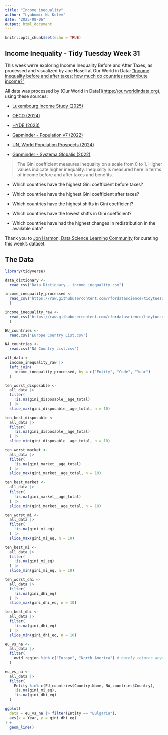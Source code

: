 ```yaml
---
title: "Income inequality"
author: "Lyubomir N. Kolev"
date: "2025-08-06"
output: html_document
---
```


```r
knitr::opts_chunk$set(echo = TRUE)
```

## Income Inequality - Tidy Tuesday Week 31

This week we're exploring Income Inequality Before and After Taxes, as processed and visualized by Joe Hasell at Our World in Data: ["Income inequality before and after taxes: how much do countries redistribute income?"](https://ourworldindata.org/income-inequality-before-and-after-taxes)

All data was processed by [Our World in Data]]([https://ourworldindata.org](https://ourworldindata.org/)), using these sources:

-   [Luxembourg Income Study (2025)](https://www.lisdatacenter.org/our-data/lis-database/)

-   [OECD (2024)](https://www.oecd.org/en/data/datasets/income-and-wealth-distribution-database.html)

-   [HYDE (2023)](https://public.yoda.uu.nl/geo/UU01/AEZZIT.html)

-   [Gapminder - Population v7 (2022)](https://www.gapminder.org/data/documentation/gd003/)

-   [UN, World Population Prospects (2024)](https://population.un.org/wpp/downloads?folder=Standard%20Projections&group=Most%20used)

-   [Gapminder - Systema Globalis (2022)](https://github.com/open-numbers/ddf--gapminder--systema_globalis)

> The Gini coefficient measures inequality on a scale from 0 to 1. Higher values indicate higher inequality. Inequality is measured here in terms of income before and after taxes and benefits.

-   Which countries have the highest Gini coefficient before taxes?

-   Which countries have the highest Gini coefficient after taxes?

-   Which countries have the highest shifts in Gini coefficient?

-   Which countries have the lowest shifts in Gini coefficient?

-   Which countries have had the highest changes in redistribution in the available data?

Thank you to [Jon Harmon, Data Science Learning Community](https://github.com/jonthegeek) for curating this week's dataset.

## **The Data**

```r
library(tidyverse)
```

```r
data_dictionary <-
  read_csv("Data Dictionary - income inequality.csv")
```

```r
income_inequality_processed <- 
  read_csv('https://raw.githubusercontent.com/rfordatascience/tidytuesday/main/data/2025/2025-08-05/income_inequality_processed.csv'
  )

income_inequality_raw <- 
  read_csv('https://raw.githubusercontent.com/rfordatascience/tidytuesday/main/data/2025/2025-08-05/income_inequality_raw.csv'
  )
```

```r
EU_countries <-
  read.csv("Europe Country List.csv")
```

```r
NA_countries <-
  read.csv("NA Country List.csv")
```

```r
all_data <-
  income_inequality_raw |> 
  left_join(
    income_inequality_processed, by = c("Entity", "Code", "Year")
  )
```

```r
ten_worst_disposable <-
  all_data |> 
  filter(
    !is.na(gini_disposable__age_total)
  ) |> 
  slice_max(gini_disposable__age_total, n = 10)

ten_best_disposable <-
  all_data |> 
  filter(
    !is.na(gini_disposable__age_total)
  ) |> 
  slice_min(gini_disposable__age_total, n = 10)
```

```r
ten_worst_market <-
  all_data |> 
  filter(
    !is.na(gini_market__age_total)
  ) |> 
  slice_max(gini_market__age_total, n = 10)

ten_best_market <-
  all_data |> 
  filter(
    !is.na(gini_market__age_total)
  ) |> 
  slice_min(gini_market__age_total, n = 10)
```

```r
ten_worst_mi <-
  all_data |> 
  filter(
    !is.na(gini_mi_eq)
  ) |> 
  slice_max(gini_mi_eq, n = 10)

ten_best_mi <-
  all_data |> 
  filter(
    !is.na(gini_mi_eq)
  ) |> 
  slice_min(gini_mi_eq, n = 10)
```

```r
ten_worst_dhi <-
  all_data |> 
  filter(
    !is.na(gini_dhi_eq)
  ) |> 
  slice_max(gini_dhi_eq, n = 10)

ten_best_dhi <-
  all_data |> 
  filter(
    !is.na(gini_dhi_eq)
  ) |> 
  slice_min(gini_dhi_eq, n = 10)
```

```r
eu_vs_na <-
  all_data |> 
  filter(
    owid_region %in% c("Europe", "North America") # barely returns anything
  )

eu_vs_na <-
  all_data |> 
  filter(
    Entity %in% c(EU_countries$Country.Name, NA_countries$Country),
    !is.na(gini_mi_eq),
    !is.na(gini_dhi_eq)
  )
```

```r
ggplot(
  data = eu_vs_na |> filter(Entity == "Bulgaria"),
  aes(x = Year, y = gini_dhi_eq)
) +
  geom_line()
```
